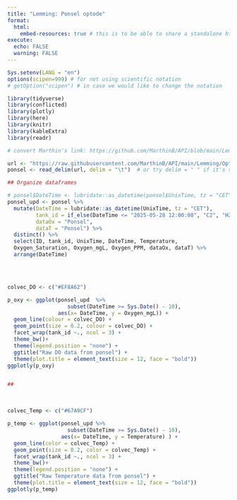 ```yaml
---
title: "Lemming: Ponsel optode"
format: 
  html: 
    embed-resources: true # this is to be able to share a standalone html file
execute:
  echo: FALSE
  warning: FALSE
---
```


```r
Sys.setenv(LANG = "en")
options(scipen=999) # for not using scientific notation
# getOption("scipen") # in case we would like to change the notation

```

```r
library(tidyverse)
library(conflicted)
library(plotly)
library(here)
library(knitr)
library(kableExtra)
library(readr)
```

```r

# convert Marthin's link: https://github.com/MarthinB/API/blob/main/Lemming/Optod/ModData-lemmingponsel.txt to raw url

url <- "https://raw.githubusercontent.com/MarthinB/API/main/Lemming/Optod/ModData-lemmingponsel.txt"
ponsel <- read_delim(url, delim = "\t")  # or try delim = " " if it's space-delimited

```

```r
## Organize dataframes

# ponsel$DateTime <- lubridate::as_datetime(ponsel$UnixTime, tz = "CET")
ponsel_upd <- ponsel %>%
  mutate(DateTime = lubridate::as_datetime(UnixTime, tz = "CET"),
         tank_id = if_else(DateTime <= "2025-05-28 12:00:00", "C2", "H2"),
         dataOx = "Ponsel",
         dataT = "Ponsel") %>%
  distinct() %>%
  select(ID, tank_id, UnixTime, DateTime, Temperature, 
  Oxygen_Saturation, Oxygen_mgL, Oxygen_PPM, dataOx, dataT) %>%
  arrange(DateTime)



```
<br>
```r

colvec_DO <- c("#EF8A62") 

p_oxy <- ggplot(ponsel_upd  %>%
                   subset(DateTime >= Sys.Date() - 10),
                aes(x= DateTime, y = Oxygen_mgL)) +
  geom_line(colour = colvec_DO) +
  geom_point(size = 0.2, colour = colvec_DO) +
  facet_wrap(tank_id ~., ncol = 3) +
  theme_bw()+
  theme(legend.position = "none") +
  ggtitle("Raw DO data from ponsel") +
  theme(plot.title = element_text(size = 12, face = "bold"))
ggplotly(p_oxy)


##

```
<br>

```r

colvec_Temp <- c("#67A9CF") 

p_temp <- ggplot(ponsel_upd %>%
                   subset(DateTime >= Sys.Date() - 10), 
                 aes(x= DateTime, y = Temperature) ) +
  geom_line(color = colvec_Temp) +
  geom_point(size = 0.2, color = colvec_Temp) +
  facet_wrap(tank_id ~., ncol = 3) +
  theme_bw()+
  theme(legend.position = "none") +
  ggtitle("Raw Temperature data from ponsel") +
  theme(plot.title = element_text(size = 12, face = "bold"))
ggplotly(p_temp)



```
